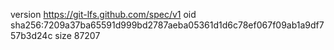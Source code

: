 version https://git-lfs.github.com/spec/v1
oid sha256:7209a37ba65591d999bd2787aeba05361d1d6c78ef067f09ab1a9df757b3d24c
size 87207
